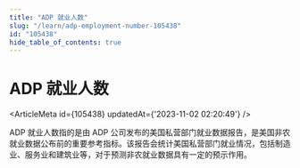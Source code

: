 ```yaml
---
title: "ADP 就业人数"
slug: "/learn/adp-employment-number-105438"
id: "105438"
hide_table_of_contents: true
---
```



# ADP 就业人数

<ArticleMeta id={105438} updatedAt={'2023-11-02 02:20:49'} />
<div className='border-solid border-b border-t-0 my-4 border-[var(--ifm-color-gray-300)]' />

ADP 就业人数指的是由 ADP 公司发布的美国私营部门就业数据报告，是美国非农就业数据公布前的重要参考指标。该报告会统计美国私营部门就业情况，包括制造业、服务业和建筑业等，对于预测非农就业数据具有一定的预示作用。
